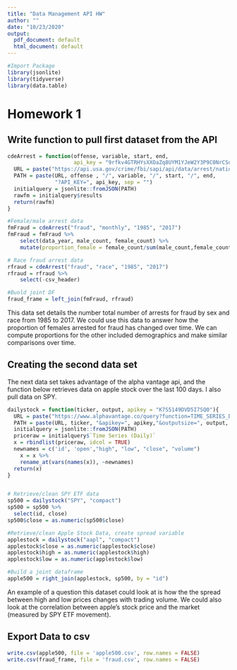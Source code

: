 ---
title: "Data Management API HW"
author: ""
date: "10/23/2020"
output:
  pdf_document: default
  html_document: default
---

```{r setup, include=FALSE}
#Import Package
library(jsonlite)
library(tidyverse)
library(data.table)
```

# Homework 1

## Write function to pull first dataset from the API

```{r}
cdeArrest = function(offense, variable, start, end, 
                     api_key = "9rfkv4GTRHYsXXOaZq8UYM1YJeW2Y3P9C0NrCSdt"){
  URL = paste("https://api.usa.gov/crime/fbi/sapi/api/data/arrest/national/")
  PATH = paste(URL, offense , "/", variable, "/", start, "/", end, 
               "?API_KEY=", api_key, sep = "")
  initialquery = jsonlite::fromJSON(PATH)
  rawfm = initialquery$results
  return(rawfm)
}

#Female/male arrest data
fmFraud = cdeArrest("fraud", "monthly", "1985", "2017")
fmFraud = fmFraud %>%
    select(data_year, male_count, female_count) %>%
    mutate(proportion_female = female_count/sum(male_count,female_count))

# Race fraud arrest data
rfraud = cdeArrest("fraud", "race", "1985", "2017")
rfraud = rfraud %>%
    select(-csv_header)

#Buold joint DF
fraud_frame = left_join(fmFraud, rfraud)
```

This data set details the number total number of arrests for fraud by sex and race from 1985 to 2017. We could use this data to answer how the proportion of females arrested for fraud has changed over time. We can compute proportions for the other included demographics and make similar comparisons over time.

## Creating the second data set

The next data set takes advantage of the alpha vantage api, and the function below
retrieves data on apple stock over the last 100 days. I also pull data on SPY. 
```{r}
dailystock = function(ticker, output, apikey = "K7S5149DVD5I7SQ0"){
  URL = paste("https://www.alphavantage.co/query?function=TIME_SERIES_DAILY&symbol=")
  PATH = paste(URL, ticker, "&apikey=", apikey,"&outputsize=", output, sep = "")
  initialquery = jsonlite::fromJSON(PATH)
  priceraw = initialquery$`Time Series (Daily)`
  x = rbindlist(priceraw, idcol = TRUE)
  newnames = c('id', 'open',"high", "low", "close", "volume")
    x = x %>%
    rename_at(vars(names(x)), ~newnames)
  return(x)
}


# Retrieve/clean SPY ETF data
sp500 = dailystock("SPY", "compact")
sp500 = sp500 %>%
  select(id, close)
sp500$close = as.numeric(sp500$close)

#Retrieve/clean Apple Stock Data, create spread variable
applestock = dailystock("aapl", "compact")
applestock$close = as.numeric(applestock$close)
applestock$high = as.numeric(applestock$high)
applestock$low = as.numeric(applestock$low)

#Build a joint dataframe
apple500 = right_join(applestock, sp500, by = "id")

```

An example of a question this dataset could look at is how the the spread between 
high and low prices changes with trading volume. We could also look at the correlation between apple's stock price and the market (measured by SPY ETF movement).

## Export Data to csv
```{r}
write.csv(apple500, file = 'apple500.csv', row.names = FALSE)
write.csv(fraud_frame, file = 'fraud.csv', row.names = FALSE)
```

